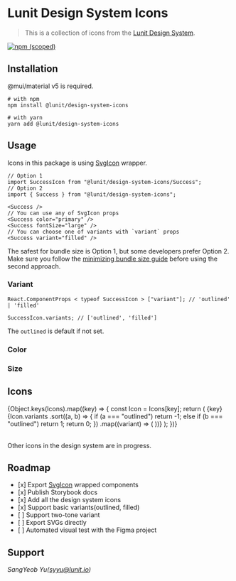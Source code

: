 
<Meta of={IconStories} />

# Lunit Design System Icons

> This is a collection of icons from the [Lunit Design System](https://www.figma.com/file/ygzUKBGrGxEYzkhUwoOC3U/Lunit-Design-System?node-id=4604%3A96681).

[![npm (scoped)](https://img.shields.io/npm/v/@lunit/design-system-icons)](https://www.npmjs.com/package/@lunit/design-system-icons)

## Installation

@mui/material v5 is required.

```shell
# with npm
npm install @lunit/design-system-icons

# with yarn
yarn add @lunit/design-system-icons
```

## Usage

Icons in this package is using [SvgIcon](https://mui.com/components/icons/#svgicon) wrapper.

```tsx
// Option 1
import SuccessIcon from "@lunit/design-system-icons/Success";
// Option 2
import { Success } from "@lunit/design-system-icons";

<Success />
// You can use any of SvgIcon props
<Success color="primary" />
<Success fontSize="large" />
// You can choose one of variants with `variant` props
<Success variant="filled" />
```

The safest for bundle size is Option 1, but some developers prefer Option 2. Make sure you follow the [minimizing bundle size guide](https://mui.com/material-ui/guides/minimizing-bundle-size/#option-2) before using the second approach.

### Variant

<Canvas of={IconStories.Variant} />

```tsx
React.ComponentProps < typeof SuccessIcon > ["variant"]; // 'outlined' | 'filled'

SuccessIcon.variants; // ['outlined', 'filled']
```

The `outlined` is default if not set.

### Color

<Canvas>
  <Story of={IconStories.Color} />
</Canvas>

### Size

<Canvas>
  <Story of={IconStories.Size} />
</Canvas>

## Icons

<Table size="small" sx={{ maxWidth: 480, color: "text.primary" }}>
  <TableBody>
    {Object.keys(Icons).map((key) => {
      const Icon = Icons[key];
      return (
        <TableRow key={key}>
          <TableCell>
            <Typography>{key}</Typography>
          </TableCell>
          <TableCell>
            {Icon.variants
              .sort((a, b) => {
                if (a === "outlined") return -1;
                else if (b === "outlined") return 1;
                return 0;
              })
              .map((variant) => (
                <span
                  key={Icon.displayName + variant}
                  title={`${Icon.displayName} ${variant}`}
                >
                  <Icon variant={variant} />
                </span>
              ))}
          </TableCell>
        </TableRow>
      );
    })}
  </TableBody>
</Table>

Other icons in the design system are in progress.

## Roadmap

- \[x] Export [SvgIcon](https://mui.com/components/icons/#svgicon) wrapped components
- \[x] Publish Storybook docs
- \[x] Add all the design system icons
- \[x] Support basic variants(outlined, filled)
- \[ ] Support two-tone variant
- \[ ] Export SVGs directly
- \[ ] Automated visual test with the Figma project

## Support

_SangYeob Yu(syyu@lunit.io)_
